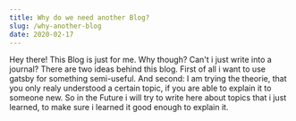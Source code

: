 ```yaml
---
title: Why do we need another Blog?
slug: /why-another-blog
date: 2020-02-17
---
```


Hey there!
This Blog is just for me. Why though? Can't i just write into a journal?
There are two ideas behind this blog.
First of all i want to use gatsby for something semi-useful.
And second: I am trying the theorie, that you only realy understood a certain topic, if you are able to explain it to someone new.
So in the Future i will try to write here about topics that i just learned, to make sure i learned it good enough to explain it.
